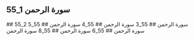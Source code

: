 ## 55_1 سورة الرحمن
<YouTube videoId='LPEBZm08LwE' opts={opts} />
## 55_2 سورة الرحمن
<YouTube videoId='XvtaJ0lWSLI' opts={opts} />
## 55_3 سورة الرحمن
<YouTube videoId='WLmlIXymibk' opts={opts} />
## 55_4 سورة الرحمن
<YouTube videoId='R1XjkQ75s80' opts={opts} />
## 55_5 سورة الرحمن
<YouTube videoId='cIKX_IfN6Jw' opts={opts} />
## 55_6 سورة الرحمن
<YouTube videoId='ttyPLSodNSg' opts={opts} />
## 55_8 سورة الرحمن
<YouTube videoId='IA6xD3O1EJ0' opts={opts} />
